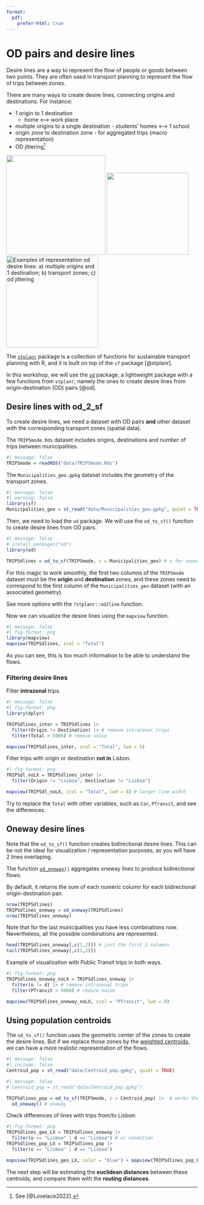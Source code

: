```yaml
---
format:
  pdf:
    prefer-html: true
---
```


# OD pairs and desire lines

Desire lines are a way to represent the flow of people or goods between two points.
They are often used in transport planning to represent the flow of trips between zones.

There are many ways to create desire lines, connecting origins and destinations.
For instance:

-   1 origin to 1 destination
    -   home ⟷ work place
-   multiple origins to a single destination - students’ homes ⟷ 1 school
-   origin zone to destination zone - for aggregated trips (macro representation)
-   OD jittering[^desire-lines-1]

[^desire-lines-1]: See [@Lovelace2022].

![](images/clipboard-157094575.png){width="261"} ![](images/clipboard-1443223500.png){width="215"} ![Examples of representation od desire lines: a) multiple origins and 1 destination; b) transport zones; c) od jittering](images/clipboard-2000165959.png){width="242"}

The [`stplanr`](https://docs.ropensci.org/stplanr/index.html) package is a collection of functions for sustainable transport planning with R, and it is built on top of the `sf` package [@stplanr].

In this workshop, we will use the [`od`](https://itsleeds.github.io/od/) package, a lightweight package with a few functions from `stplanr`, namely the ones to create desire lines from origin-destination (OD) pairs [@od].

## Desire lines with od_2_sf

To create desire lines, we need a dataset with OD pairs **and** other dataset with the corresponding transport zones (spatial data).

The `TRIPSmode.Rds` dataset includes origins, destinations and number of trips between municipalities.

```r
#| message: false
TRIPSmode = readRDS("data/TRIPSmode.Rds")
```

The `Municipalities_geo.gpkg` dataset includes the geometry of the transport zones.

```r
#| message: false
#| warning: false
library(sf)
Municipalities_geo = st_read("data/Municipalities_geo.gpkg", quiet = TRUE) # supress mesage
```

Then, we need to load the `od` package.
We will use the `od_to_sf()` function to create desire lines from OD pairs.

```r
#| message: false
# install.packages("od")
library(od)

TRIPSdlines = od_to_sf(TRIPSmode, z = Municipalities_geo) # z for zones
```

For this magic to work smoothly, the first two columns of the `TRIPSmode` dataset must be the **origin** and **destination** zones, and these zones need to correspond to the first column of the `Municipalities_geo` dataset (with an associated geometry).

::: {.callout-tip appearance="simple" icon="false"}
See more options with the `?stplanr::od2line` function.
:::

Now we can visualize the desire lines using the `mapview` function.

```r
#| message: false
#| fig-format: png
library(mapview)
mapview(TRIPSdlines, zcol = "Total")
```

As you can see, this is too much information to be able to understand the flows.

### Filtering desire lines

Filter **intrazonal** trips.

```r
#| message: false
#| fig-format: png
library(dplyr)

TRIPSdlines_inter = TRIPSdlines |> 
  filter(Origin != Destination) |> # remove intrazonal trips
  filter(Total > 5000) # remove noise

mapview(TRIPSdlines_inter, zcol = "Total", lwd = 5)
```

Filter trips with origin or destination **not in** Lisbon.

```r
#| fig-format: png
TRIPSdl_noLX = TRIPSdlines_inter |> 
  filter(Origin != "Lisboa", Destination != "Lisboa")

mapview(TRIPSdl_noLX, zcol = "Total", lwd = 8) # larger line width
```

Try to replace the `Total` with other variables, such as `Car`, `PTransit`, and see the differences.

## Oneway desire lines

Note that the `od_to_sf()` function creates bidirectional desire lines.
This can be not the ideal for visualization / representation purposes, as you will have 2 lines overlaping.

The function [`od_oneway()`](https://itsleeds.github.io/od/reference/od_oneway.html) aggregates oneway lines to produce bidirectional flows.

By default, it returns the sum of each numeric column for each bidirectional origin-destination pair.

```r
nrow(TRIPSdlines)
TRIPSdlines_oneway = od_oneway(TRIPSdlines)
nrow(TRIPSdlines_oneway)
```

Note that for the last municipalities you have less combinations now.
Nevertheless, all the possible combinations are represented.

```r
head(TRIPSdlines_oneway[,c(1,2)]) # just the first 2 columns
tail(TRIPSdlines_oneway[,c(1,2)])
```

Example of visualization with Public Transit trips in both ways.

```r
#| fig-format: png
TRIPSdlines_oneway_noLX = TRIPSdlines_oneway |> 
  filter(o != d) |> # remove intrazonal trips
  filter(PTransit > 5000) # reduce noise

mapview(TRIPSdlines_oneway_noLX, zcol = "PTransit", lwd = 8)
```

## Using population centroids

The `od_to_sf()` function uses the geometric center of the zones to create the desire lines.
But if we replace those zones by the [weighted centroids](spatial-data.qmd#weighted-centroids), we can have a more realistic representation of the flows.

```r
#| message: false
#| include: false
Centroid_pop = st_read("data/Centroid_pop.gpkg", quiet = TRUE)
```

```r
#| message: false
# Centroid_pop = st_read("data/Centroid_pop.gpkg")

TRIPSdlines_pop = od_to_sf(TRIPSmode, z = Centroid_pop) |>  # works the same way
  od_oneway() # oneway
```

Check differences of lines with trips from/to Lisbon:

```r
#| fig-format: png
TRIPSdlines_geo_LX = TRIPSdlines_oneway |> 
  filter(o == "Lisboa" | d == "Lisboa") # or condition
TRIPSdlines_pop_LX = TRIPSdlines_pop |> 
  filter(o == "Lisboa" | d == "Lisboa")

mapview(TRIPSdlines_geo_LX, color = "blue") + mapview(TRIPSdlines_pop_LX, color = "red")
```

The next step will be estimating the **euclidean distances** between these centroids, and compare them with the **routing distances**.
